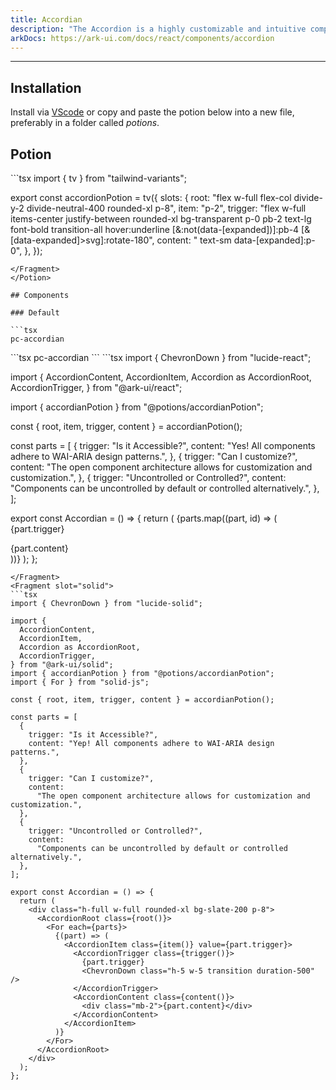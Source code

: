 ```yaml
---
title: Accordian
description: "The Accordion is a highly customizable and intuitive component that allows you to present your content in a collapsible style. It is ideal for scenarios where you want to manage a large amount of content or information in a limited space, such as FAQs, menus, or lists."
arkDocs: https://ark-ui.com/docs/react/components/accordion
---
```


---


<div class="p-4 w-full flex justify-center items-center bg-surface-2 rounded-md">
    <div className="flex items-center w-3/4 h-80">
      <Accordion client:load/>
    </div>
</div>

## Installation

Install via [VScode](/docs/getting-started/vsc) or copy and paste the potion below into a new file, preferably in a folder called *potions*.

## Potion 

<Potion>
<Fragment slot="contentSlot">
```tsx
import { tv } from "tailwind-variants";

export const accordionPotion = tv({
  slots: {
    root: "flex w-full flex-col divide-y-2 divide-neutral-400 rounded-xl p-8",
    item: "p-2",
    trigger:
      "flex w-full items-center justify-between rounded-xl bg-transparent p-0 pb-2 text-lg font-bold transition-all hover:underline [&:not(data-[expanded])]:pb-4 [&[data-expanded]>svg]:rotate-180",
    content: " text-sm data-[expanded]:p-0",
  },
});

```
</Fragment>
</Potion>

## Components 

### Default

```tsx
pc-accordian
```

<DemoTabs vueDisabled>
<Fragment slot="vsc">
```tsx
pc-accordian
```
</Fragment>
<Fragment slot="react">
```tsx
import { ChevronDown } from "lucide-react";

import {
  AccordionContent,
  AccordionItem,
  Accordion as AccordionRoot,
  AccordionTrigger,
} from "@ark-ui/react";

import { accordianPotion } from "@potions/accordianPotion";

const { root, item, trigger, content } = accordianPotion();

const parts = [
  {
    trigger: "Is it Accessible?",
    content: "Yes! All components adhere to WAI-ARIA design patterns.",
  },
  {
    trigger: "Can I customize?",
    content:
      "The open component architecture allows for customization and customization.",
  },
  {
    trigger: "Uncontrolled or Controlled?",
    content:
      "Components can be uncontrolled by default or controlled alternatively.",
  },
];

export const Accordian = () => {
  return (
    <AccordionRoot className={root()} defaultValue="Is it Accessible?">
      {parts.map((part, id) => (
        <AccordionItem className={item()} key={id} value={part.trigger}>
          <AccordionTrigger className={trigger()}>
            {part.trigger}
            <ChevronDown className="h-5 w-5 transition duration-500" />
          </AccordionTrigger>
          <AccordionContent className={content()}>
            <div className="mb-2">{part.content}</div>
          </AccordionContent>
        </AccordionItem>
      ))}
    </AccordionRoot>
  );
};

```
</Fragment>
<Fragment slot="solid">
```tsx
import { ChevronDown } from "lucide-solid";

import {
  AccordionContent,
  AccordionItem,
  Accordion as AccordionRoot,
  AccordionTrigger,
} from "@ark-ui/solid";
import { accordianPotion } from "@potions/accordianPotion";
import { For } from "solid-js";

const { root, item, trigger, content } = accordianPotion();

const parts = [
  {
    trigger: "Is it Accessible?",
    content: "Yep! All components adhere to WAI-ARIA design patterns.",
  },
  {
    trigger: "Can I customize?",
    content:
      "The open component architecture allows for customization and customization.",
  },
  {
    trigger: "Uncontrolled or Controlled?",
    content:
      "Components can be uncontrolled by default or controlled alternatively.",
  },
];

export const Accordian = () => {
  return (
    <div class="h-full w-full rounded-xl bg-slate-200 p-8">
      <AccordionRoot class={root()}>
        <For each={parts}>
          {(part) => (
            <AccordionItem class={item()} value={part.trigger}>
              <AccordionTrigger class={trigger()}>
                {part.trigger}
                <ChevronDown class="h-5 w-5 transition duration-500" />
              </AccordionTrigger>
              <AccordionContent class={content()}>
                <div class="mb-2">{part.content}</div>
              </AccordionContent>
            </AccordionItem>
          )}
        </For>
      </AccordionRoot>
    </div>
  );
};

```
</Fragment>

</DemoTabs>


